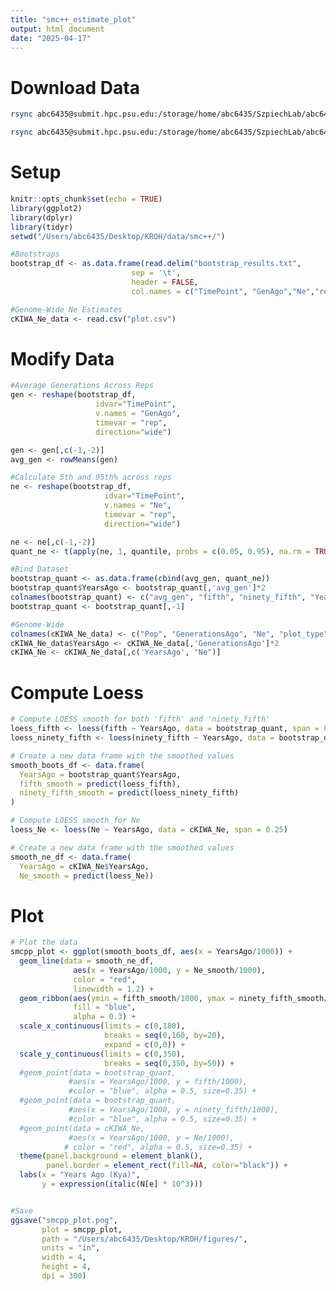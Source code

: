 ```yaml
---
title: "smc++_estimate_plot"
output: html_document
date: "2025-04-17"
---
```


# Download Data

```bash
rsync abc6435@submit.hpc.psu.edu:/storage/home/abc6435/SzpiechLab/abc6435/KROH/data/smc++/bootstrap/bootstrap_results.txt /Users/abc6435/Desktop/KROH/data/smc++

rsync abc6435@submit.hpc.psu.edu:/storage/home/abc6435/SzpiechLab/abc6435/KROH/data/smc++/results_cKIWA/plot.csv /Users/abc6435/Desktop/KROH/data/smc++
```

# Setup

```r
knitr::opts_chunk$set(echo = TRUE)
library(ggplot2)
library(dplyr)
library(tidyr)
setwd("/Users/abc6435/Desktop/KROH/data/smc++/")

#Bootstraps
bootstrap_df <- as.data.frame(read.delim("bootstrap_results.txt", 
                           sep = '\t',
                           header = FALSE,
                           col.names = c("TimePoint", "GenAgo","Ne","rep")))

#Genome-Wide Ne Estimates
cKIWA_Ne_data <- read.csv("plot.csv")
```

# Modify Data

```r
#Average Generations Across Reps
gen <- reshape(bootstrap_df,
                   idvar="TimePoint",
                   v.names = "GenAgo",
                   timevar = "rep",
                   direction="wide")

gen <- gen[,c(-1,-2)]
avg_gen <- rowMeans(gen)

#Calculate 5th and 95th% across reps
ne <- reshape(bootstrap_df,
                     idvar="TimePoint",
                     v.names = "Ne",
                     timevar = "rep",
                     direction="wide")

ne <- ne[,c(-1,-2)]
quant_ne <- t(apply(ne, 1, quantile, probs = c(0.05, 0.95), na.rm = TRUE))

#Bind Dataset
bootstrap_quant <- as.data.frame(cbind(avg_gen, quant_ne))
bootstrap_quant$YearsAgo <- bootstrap_quant[,'avg_gen']*2
colnames(bootstrap_quant) <- c("avg_gen", "fifth", "ninety_fifth", "YearsAgo")
bootstrap_quant <- bootstrap_quant[,-1]

#Genome-Wide
colnames(cKIWA_Ne_data) <- c("Pop", "GenerationsAgo", "Ne", "plot_type", "plot_num")
cKIWA_Ne_data$YearsAgo <- cKIWA_Ne_data[,'GenerationsAgo']*2
cKIWA_Ne <- cKIWA_Ne_data[,c('YearsAgo', "Ne")]
```

# Compute Loess

```r
# Compute LOESS smooth for both 'fifth' and 'ninety_fifth'
loess_fifth <- loess(fifth ~ YearsAgo, data = bootstrap_quant, span = 0.25)
loess_ninety_fifth <- loess(ninety_fifth ~ YearsAgo, data = bootstrap_quant, span = 0.25)

# Create a new data frame with the smoothed values
smooth_boots_df <- data.frame(
  YearsAgo = bootstrap_quant$YearsAgo,
  fifth_smooth = predict(loess_fifth),
  ninety_fifth_smooth = predict(loess_ninety_fifth)
)

# Compute LOESS smooth for Ne
loess_Ne <- loess(Ne ~ YearsAgo, data = cKIWA_Ne, span = 0.25)

# Create a new data frame with the smoothed values
smooth_ne_df <- data.frame(
  YearsAgo = cKIWA_Ne$YearsAgo,
  Ne_smooth = predict(loess_Ne))

```

# Plot

```r
# Plot the data
smcpp_plot <- ggplot(smooth_boots_df, aes(x = YearsAgo/1000)) +
  geom_line(data = smooth_ne_df,
              aes(x = YearsAgo/1000, y = Ne_smooth/1000), 
              color = "red", 
              linewidth = 1.2) + 
  geom_ribbon(aes(ymin = fifth_smooth/1000, ymax = ninety_fifth_smooth/1000),
              fill = "blue", 
              alpha = 0.3) +
  scale_x_continuous(limits = c(0,180),
                     breaks = seq(0,160, by=20),
                     expand = c(0,0)) +
  scale_y_continuous(limits = c(0,350),
                     breaks = seq(0,350, by=50)) +
  #geom_point(data = bootstrap_quant, 
             #aes(x = YearsAgo/1000, y = fifth/1000), 
             #color = "blue", alpha = 0.5, size=0.35) +
  #geom_point(data = bootstrap_quant, 
             #aes(x = YearsAgo/1000, y = ninety_fifth/1000), 
             #color = "blue", alpha = 0.5, size=0.35) +
  #geom_point(data = cKIWA_Ne, 
             #aes(x = YearsAgo/1000, y = Ne/1000), 
            # color = "red", alpha = 0.5, size=0.35) +
  theme(panel.background = element_blank(),
        panel.border = element_rect(fill=NA, color="black")) +
  labs(x = "Years Ago (Kya)", 
       y = expression(italic(N[e] * 10^3)))


#Save
ggsave("smcpp_plot.png", 
       plot = smcpp_plot, 
       path = "/Users/abc6435/Desktop/KROH/figures/", 
       units = "in",
       width = 4, 
       height = 4, 
       dpi = 300)

```
